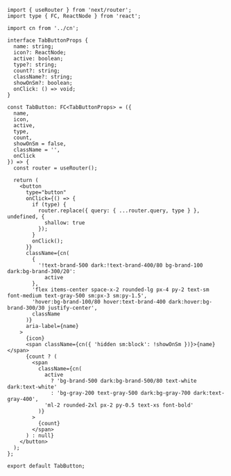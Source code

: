 ```tsx
import { useRouter } from 'next/router';
import type { FC, ReactNode } from 'react';

import cn from '../cn';

interface TabButtonProps {
  name: string;
  icon?: ReactNode;
  active: boolean;
  type?: string;
  count?: string;
  className?: string;
  showOnSm?: boolean;
  onClick: () => void;
}

const TabButton: FC<TabButtonProps> = ({
  name,
  icon,
  active,
  type,
  count,
  showOnSm = false,
  className = '',
  onClick
}) => {
  const router = useRouter();

  return (
    <button
      type="button"
      onClick={() => {
        if (type) {
          router.replace({ query: { ...router.query, type } }, undefined, {
            shallow: true
          });
        }
        onClick();
      }}
      className={cn(
        {
          '!text-brand-500 dark:!text-brand-400/80 bg-brand-100 dark:bg-brand-300/20':
            active
        },
        'flex items-center space-x-2 rounded-lg px-4 py-2 text-sm font-medium text-gray-500 sm:px-3 sm:py-1.5',
        'hover:bg-brand-100/80 hover:text-brand-400 dark:hover:bg-brand-300/30 justify-center',
        className
      )}
      aria-label={name}
    >
      {icon}
      <span className={cn({ 'hidden sm:block': !showOnSm })}>{name}</span>
      {count ? (
        <span
          className={cn(
            active
              ? 'bg-brand-500 dark:bg-brand-500/80 text-white dark:text-white'
              : 'bg-gray-200 text-gray-500 dark:bg-gray-700 dark:text-gray-400',
            'ml-2 rounded-2xl px-2 py-0.5 text-xs font-bold'
          )}
        >
          {count}
        </span>
      ) : null}
    </button>
  );
};

export default TabButton;

```